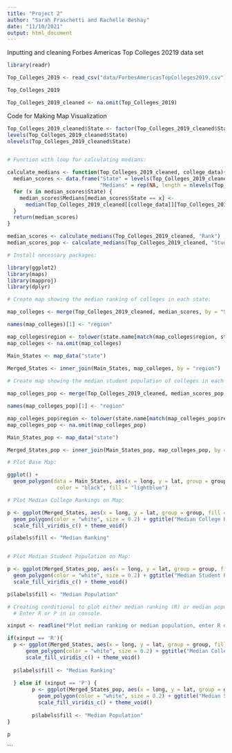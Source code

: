 ```yaml
---
title: "Project 2"
author: "Sarah Fraschetti and Rachelle Beshay"
date: "11/10/2021"
output: html_document
---
```


Inputting and cleaning Forbes Americas Top Colleges 20219 data set 
```r

library(readr)

Top_Colleges_2019 <- read_csv("data/ForbesAmericasTopColleges2019.csv")

Top_Colleges_2019

Top_Colleges_2019_cleaned <- na.omit(Top_Colleges_2019) 

```

Code for Making Map Visualization 
```r

Top_Colleges_2019_cleaned$State <- factor(Top_Colleges_2019_cleaned$State)
levels(Top_Colleges_2019_cleaned$State)
nlevels(Top_Colleges_2019_cleaned$State)


# Function with loop for calculating medians:

calculate_medians <- function(Top_Colleges_2019_cleaned, college_data){
  median_scores <- data.frame("State" = levels(Top_Colleges_2019_cleaned$State), 
                              "Medians" = rep(NA, length = nlevels(Top_Colleges_2019_cleaned$State)))
  for (x in median_scores$State) {
    median_scores$Medians[median_scores$State == x] <- 
      median(Top_Colleges_2019_cleaned[[college_data]][Top_Colleges_2019_cleaned$State == x])
  }
  return(median_scores)
}

median_scores <- calculate_medians(Top_Colleges_2019_cleaned, "Rank")
median_scores_pop <- calculate_medians(Top_Colleges_2019_cleaned, "Student Population")

# Install necessary packages: 

library(ggplot2)
library(maps)
library(mapproj)
library(dplyr)

# Create map showing the median ranking of colleges in each state:

map_colleges <- merge(Top_Colleges_2019_cleaned, median_scores, by = "State")

names(map_colleges)[1] <- "region"

map_colleges$region <- tolower(state.name[match(map_colleges$region, state.abb)])
map_colleges <- na.omit(map_colleges)

Main_States <- map_data("state")

Merged_States <- inner_join(Main_States, map_colleges, by = "region")
  
# Create map showing the median student population of colleges in each state:

map_colleges_pop <- merge(Top_Colleges_2019_cleaned, median_scores_pop, by = "State")

names(map_colleges_pop)[1] <- "region"

map_colleges_pop$region <- tolower(state.name[match(map_colleges_pop$region, state.abb)])
map_colleges_pop <- na.omit(map_colleges_pop)

Main_States_pop <- map_data("state")

Merged_States_pop <- inner_join(Main_States_pop, map_colleges_pop, by = "region")

# Plot Base Map:

ggplot() + 
  geom_polygon(data = Main_States, aes(x = long, y = lat, group = group), 
                color = "black", fill = "lightblue")

# Plot Median College Rankings on Map:

p <- ggplot(Merged_States, aes(x = long, y = lat, group = group, fill = Medians)) + 
  geom_polygon(color = "white", size = 0.2) + ggtitle("Median College Ranking By State") + 
  scale_fill_viridis_c() + theme_void()

p$labels$fill <- "Median Ranking"


# Plot Median Student Population on Map:

p <- ggplot(Merged_States_pop, aes(x = long, y = lat, group = group, fill = Medians)) + 
  geom_polygon(color = "white", size = 0.2) + ggtitle("Median Student Population By State") + 
  scale_fill_viridis_c() + theme_void()

p$labels$fill <- "Median Population"

# Creating conditional to plot either median ranking (R) or median population (P) on the map:
  # Enter R or P in in console. 

xinput <- readline("Plot median ranking or median population, enter R or P:")

if(xinput == 'R'){
  p <- ggplot(Merged_States, aes(x = long, y = lat, group = group, fill = Medians)) + 
	  geom_polygon(color = "white", size = 0.2) + ggtitle("Median College Ranking By State") + 
	  scale_fill_viridis_c() + theme_void()
  
  p$labels$fill <- "Median Ranking"
	  
  } else if (xinput == 'P') {
	    p <- ggplot(Merged_States_pop, aes(x = long, y = lat, group = group, fill = Medians)) + 
	      geom_polygon(color = "white", size = 0.2) + ggtitle("Median Student Population By State") +
	      scale_fill_viridis_c() + theme_void()
	    
	    p$labels$fill <- "Median Population"
}

p

```


```

